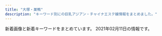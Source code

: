 ```yaml
---
title: "大塚・巣鴨"
description: "キーワード別にの巨乳アジアン・チャイナエステ嬢情報をまとめました。"
---
```


新着画像と新着キーワードをまとめています。
2021年02月11日の情報です。

<DmmAffiliateIns />
<KeywordTable
  shops={
    [
    {
        "url": "http://relax-orange.work/",
        "name": "\u30aa\u30ec\u30f3\u30b8",
        "keywords": {
            "87": 3,
            "C": 14,
            "86": 4,
            "E": 3,
            "85": 3,
            "D": 4,
            "88": 3
        },
        "img_links": [
            "http://relax-orange.work/i/img/r2.jpg",
            "http://relax-orange.work/img/s3.jpg",
            "http://relax-orange.work/img/m2.png",
            "http://relax-orange.work/i/img/s3.jpg",
            "http://relax-orange.work/img/mobile-botton-0.png",
            "http://relax-orange.work/img/sta5.jpg",
            "http://relax-orange.work/i/img/r1.jpg",
            "http://relax-orange.work/img/sta3.jpg",
            "http://relax-orange.work/i/img/s1.jpg",
            "http://relax-orange.work/img/m20.png",
            "http://relax-orange.work/i/img/r4.jpg",
            "http://relax-orange.work/img/m4.png",
            "http://relax-orange.work/img/s5.jpg",
            "http://relax-orange.work/img/s2.jpg",
            "http://relax-orange.work/img/m60.png",
            "http://relax-orange.work/i/img/s5.jpg",
            "http://relax-orange.work/i/img/s2.jpg",
            "http://relax-orange.work/img/st3.jpg",
            "http://relax-orange.work/img/m6.png",
            "http://relax-orange.work/img/st2.jpg",
            "http://relax-orange.work/img/s1.jpg",
            "http://relax-orange.work/i/img/kanban.jpg",
            "http://relax-orange.work/img/m3.png",
            "http://relax-orange.work/img/m5.png",
            "http://relax-orange.work/img/m40.png",
            "http://relax-orange.work/i/img/r3.jpg",
            "http://relax-orange.work/i/img/acc.jpg",
            "http://relax-orange.work/img/m30.png",
            "http://relax-orange.work/img/sta1.jpg",
            "http://relax-orange.work/img/sta2.jpg",
            "http://relax-orange.work/img/st1.jpg",
            "http://relax-orange.work/img/m50.png",
            "http://relax-orange.work/i/img/sta5.jpg",
            "http://relax-orange.work/img/m1.png",
            "http://relax-orange.work/img/st5.jpg",
            "http://relax-orange.work/img/nos.jpg",
            "http://relax-orange.work/img/kanban.jpg"
        ],
        "station": "JR\u5de3\u9d28\u99c5\u5317\u53e3"
    },
    {
        "name": "\u304a\u5e30\u308aBABY",
        "url": "http://es-romance.work/",
        "station": "JR\u5de3\u9d28\u99c5\u6b63\u9762\u53e3",
        "keywords": {},
        "img_links": [
            "http://es-romance.work/_src/50906836/wechatimg1563.jpg",
            "http://es-romance.work/_src/53050106/wechatimg145.jpg",
            "http://es-romance.work/_src/50572130/wechatimg198_20190126093224863.jpg",
            "http://es-romance.work/_src/51884523/wechatimg2181.jpg",
            "http://es-romance.work/_src/53050108/wechatimg146_20210209143323225.jpg",
            "http://es-romance.work/_src/50572199/wechatimg403_20201111115842580.jpg",
            "http://es-romance.work/_src/52594244/wechatimg68_20210116175936714.jpg",
            "http://es-romance.work/_src/52594292/wechatimg188.jpg",
            "http://es-romance.work/_src/52594296/wechatimg184.jpg",
            "http://es-romance.work/_src/52594243/wechatimg70_20210116175936719.jpg",
            "http://es-romance.work/_src/51884534/wechatimg69_20210116175936641.jpg",
            "http://es-romance.work/_src/50801640/wechatimg1562.jpg",
            "http://es-romance.work/_src/52594294/wechatimg189.jpg",
            "http://es-romance.work/_src/51884533/wechatimg69_20210116175936641.jpg",
            "http://es-romance.work/_src/51012030/wechatimg29_20201216144753098.jpg",
            "http://es-romance.work/_src/50927120/wechatimg1613.jpg",
            "http://es-romance.work/_src/51012033/wechatimg26_20201216144753104.jpg",
            "http://es-romance.work/_src/51884527/wechatimg70_20210116175936719.jpg",
            "http://es-romance.work/_src/51012027/wechatimg28_20201216144753096.jpg",
            "http://es-romance.work/_src/52594298/wechatimg184.jpg",
            "http://es-romance.work/_src/53050107/wechatimg144.jpg",
            "http://es-romance.work/_src/50801636/wechatimg1561.jpg",
            "http://es-romance.work/_src/50572186/slider1_20201209160139057.jpg",
            "http://es-romance.work/_src/50927121/wechatimg1613.jpg",
            "http://es-romance.work/_src/53002542/wechatimg145.jpg",
            "http://es-romance.work/_src/53002546/wechatimg146_20210209143323225.jpg",
            "http://es-romance.work/_src/53002535/wechatimg184.jpg",
            "http://es-romance.work/_src/51884524/wechatimg2181.jpg",
            "http://es-romance.work/_src/50572192/wechatimg402.jpg",
            "http://es-romance.work/_src/51884531/wechatimg68_20210116175936714.jpg",
            "http://es-romance.work/_src/51012034/wechatimg26_20201216144753104.jpg",
            "http://es-romance.work/_src/50572170/slider5_20201209160139125.jpg",
            "http://es-romance.work/_src/50927114/wechatimg1613.jpg",
            "http://es-romance.work/_src/50572128/_k3_4082.jpg",
            "http://es-romance.work/_src/50572177/navinavi_02.png",
            "http://es-romance.work/_src/50572204/wechatimg401_20201111115842621.jpg",
            "http://es-romance.work/_src/52594245/wechatimg69_20210116175936641.jpg",
            "http://es-romance.work/_src/51884532/wechatimg69_20210116175936641.jpg",
            "http://es-romance.work/_src/51012024/wechatimg29_20201216144753098.jpg",
            "http://es-romance.work/_src/51012026/wechatimg28_20201216144753096.jpg",
            "http://es-romance.work/_src/52594290/wechatimg188.jpg",
            "http://es-romance.work/_src/53002547/wechatimg146_20210209143323225.jpg",
            "http://es-romance.work/_src/50801632/wechatimg1562.jpg",
            "http://es-romance.work/_src/50572193/wechatimg402.jpg",
            "http://es-romance.work/_src/52594291/wechatimg188.jpg",
            "http://es-romance.work/_src/51012166/wechatimg28_20201216144753096.jpg",
            "http://es-romance.work/_src/51884528/wechatimg70_20210116175936719.jpg",
            "http://es-romance.work/_src/51012031/wechatimg29_20201216144753098.jpg",
            "http://es-romance.work/_src/50801637/wechatimg1561.jpg",
            "http://es-romance.work/_src/50572196/wechatimg401_20201111115842621.jpg",
            "http://es-romance.work/_src/51884529/wechatimg68_20210116175936714.jpg",
            "http://es-romance.work/_src/50572200/wechatimg403_20201111115842580.jpg",
            "http://es-romance.work/_src/52594297/wechatimg184.jpg",
            "http://es-romance.work/_src/52594295/wechatimg189.jpg",
            "http://es-romance.work/_src/50927125/wechatimg1619.jpg",
            "http://es-romance.work/_src/53002543/wechatimg144.jpg",
            "http://es-romance.work/_src/50927258/wechatimg1613.jpg",
            "http://es-romance.work/_src/50927126/wechatimg1478.jpg",
            "http://es-romance.work/_src/50801641/wechatimg1562.jpg",
            "http://es-romance.work/_src/51012023/wechatimg26_20201216144753104.jpg",
            "http://es-romance.work/_src/53002544/wechatimg144.jpg",
            "http://es-romance.work/_src/50572194/wechatimg402.jpg",
            "http://es-romance.work/_src/50801631/wechatimg1562.jpg",
            "http://es-romance.work/_src/50927123/wechatimg1619.jpg",
            "http://es-romance.work/_src/53002540/wechatimg145.jpg",
            "http://es-romance.work/_src/50801638/wechatimg1561.jpg",
            "http://es-romance.work/_src/52594293/wechatimg189.jpg",
            "http://es-romance.work/_src/53002545/wechatimg144.jpg",
            "http://es-romance.work/_src/50572185/slider3_20201209160139119.jpg",
            "http://es-romance.work/_src/51012032/wechatimg26_20201216144753104.jpg",
            "http://es-romance.work/_src/51012028/wechatimg28_20201216144753096.jpg",
            "http://es-romance.work/_src/53002548/wechatimg146_20210209143323225.jpg",
            "http://es-romance.work/_src/50572184/slider2_20201209160139115.jpg",
            "http://es-romance.work/_src/50572179/cam.jpg",
            "http://es-romance.work/_src/51884526/wechatimg70_20210116175936719.jpg",
            "http://es-romance.work/_src/50572175/navinavi_01.png",
            "http://es-romance.work/_src/50927124/wechatimg1619.jpg",
            "http://es-romance.work/_src/50927128/wechatimg1478.jpg",
            "http://es-romance.work/_src/53002537/wechatimg188.jpg",
            "http://es-romance.work/_src/50801639/wechatimg1562.jpg",
            "http://es-romance.work/_src/50572180/cam.jpg",
            "http://es-romance.work/_src/50906837/wechatimg1563.jpg",
            "http://es-romance.work/_src/53002536/wechatimg189.jpg",
            "http://es-romance.work/_src/50927122/wechatimg1613.jpg",
            "http://es-romance.work/_src/53002541/wechatimg145.jpg",
            "http://es-romance.work/_src/50572198/wechatimg403_20201111115842580.jpg",
            "http://es-romance.work/_src/50927127/wechatimg1478.jpg",
            "http://es-romance.work/_src/50572203/wechatimg401_20201111115842621.jpg",
            "http://es-romance.work/_src/50906838/wechatimg1563.jpg",
            "http://es-romance.work/_src/50572195/wechatimg401_20201111115842621.jpg",
            "http://es-romance.work/_src/50572197/wechatimg401_20201111115842621.jpg",
            "http://es-romance.work/_src/51012029/wechatimg29_20201216144753098.jpg",
            "http://es-romance.work/_src/51884530/wechatimg68_20210116175936714.jpg"
        ]
    },
    {
        "station": "JR\u99d2\u8fbc\u99c5\u5317\u53e3",
        "name": "\u3046\u3055\u304e",
        "url": "http://koukou.ests.co/",
        "keywords": {
            "D": 4,
            "87": 1,
            "85": 1,
            "86": 2
        },
        "img_links": [
            "http://koukou.ests.co/images/bjs3.jpg",
            "http://koukou.a1.jps.cm/upload/sites/26/2021/01/2021013006464349-350x467.jpg",
            "http://koukou.ests.co/images/acc2.jpg",
            "http://koukou.ests.co/images/link_line.jpg",
            "http://koukou.a1.jps.cm/upload/sites/26/2020/08/2020080301274439-200x268.jpg",
            "http://koukou.a1.jps.cm/upload/sites/26/2020/10/202010230133115-350x467.jpg",
            "http://koukou.a1.jps.cm/upload/sites/26/2020/07/2020071510180978-200x268.jpg",
            "http://koukou.ests.co/images/staff_line.jpg",
            "http://koukou.ests.co/images/mobile.jpg",
            "http://koukou.ests.co/images/acc4.jpg",
            "http://koukou.a1.jps.cm/upload/sites/26/2020/08/2020080301274439-350x467.jpg",
            "http://koukou.ests.co/images/pick.jpg",
            "http://koukou.ests.co/images/news.jpg",
            "http://koukou.ests.co/images/top.jpg",
            "http://koukou.a1.jps.cm/upload/sites/26/2020/10/202010230133115-200x268.jpg",
            "http://koukou.ests.co/images/acc3.jpg",
            "http://koukou.a1.jps.cm/upload/sites/26/2020/07/2020071510180978-350x467.jpg",
            "http://koukou.a1.jps.cm/upload/sites/26/2021/01/2021013006464349-200x268.jpg",
            "http://koukou.ests.co/images/acc1.jpg"
        ]
    },
    {
        "station": "JR\u99d2\u8fbc\u99c5\u6771\u53e3",
        "name": "\u3066\u3082\u307f\u3084",
        "keywords": {},
        "img_links": [],
        "url": "http://ko-relax.info/"
    },
    {
        "url": "http://www.relax-luck.work/",
        "img_links": [
            "http://www.relax-luck.work/images/ac1.jpg",
            "http://www.relax-luck.work/sp/images/sys.png",
            "http://www.relax-luck.work/sp/images/rec1.jpg",
            "http://www.relax-luck.work/images/rec2.jpg",
            "http://www.relax-luck.work/images/rec1.jpg",
            "http://www.relax-luck.work/sp/staff/siori.jpg",
            "http://www.relax-luck.work/sp/img/sizuka1.jpg",
            "http://www.relax-luck.work/sp/img/siori1.jpg",
            "http://www.relax-luck.work/sp/images/interior_t.jpg",
            "http://www.relax-luck.work/sp/img/miho1.jpg",
            "http://www.relax-luck.work/sp/img/miho2.jpg",
            "http://www.relax-luck.work/sp/images/news.jpg",
            "http://www.relax-luck.work/img/miho2.jpg",
            "http://www.relax-luck.work/images/news_t.jpg",
            "http://www.relax-luck.work/img/siori2.jpg",
            "http://www.relax-luck.work/images/head.jpg",
            "http://www.relax-luck.work/sp/images/tel.png",
            "http://www.relax-luck.work/img/miho1.jpg",
            "http://www.relax-luck.work/sp/images/int2.png",
            "http://www.relax-luck.work/sp/images/ac1.png",
            "http://www.relax-luck.work/images/int1.png",
            "http://www.relax-luck.work/img/siori1.jpg",
            "http://www.relax-luck.work/sp/img/erika1.jpg",
            "http://www.relax-luck.work/sp/staff/sizuka.jpg",
            "http://www.relax-luck.work/sp/menu/top.jpg",
            "http://www.relax-luck.work/images/ta.jpg",
            "http://www.relax-luck.work/images/interior_t.jpg",
            "http://www.relax-luck.work/sp/images/ac1.jpg",
            "http://www.relax-luck.work/img/sizuka2.jpg",
            "http://www.relax-luck.work/images/staff_t.jpg",
            "http://www.relax-luck.work/img/sizuka1.jpg",
            "http://www.relax-luck.work/sp/images/rec2.jpg",
            "http://www.relax-luck.work/images/int2.png",
            "http://www.relax-luck.work/sp/img/sizuka2.jpg",
            "http://www.relax-luck.work/sp/images/int1.png",
            "http://www.relax-luck.work/images/3.jpg",
            "http://www.relax-luck.work/images/tr.jpg",
            "http://www.relax-luck.work/sp/staff/erika.jpg",
            "http://www.relax-luck.work/images/2.jpg",
            "http://www.relax-luck.work/images/sm.jpg",
            "http://www.relax-luck.work/sp/img/siori2.jpg",
            "http://www.relax-luck.work/img/erika2.jpg",
            "http://www.relax-luck.work/sp/staff/miho.jpg",
            "http://www.relax-luck.work/img/erika1.jpg",
            "http://www.relax-luck.work/sp/images/head.jpg",
            "http://www.relax-luck.work/sp/menu/staff.jpg",
            "http://www.relax-luck.work/images/4.jpg",
            "http://www.relax-luck.work/sp/images/ta.png",
            "http://www.relax-luck.work/images/sys.png",
            "http://www.relax-luck.work/sp/images/footer.jpg",
            "http://www.relax-luck.work/sp/images/staff_t.jpg",
            "http://www.relax-luck.work/sp/img/erika2.jpg",
            "http://www.relax-luck.work/images/1.jpg"
        ],
        "name": "Relax Luck",
        "station": "JR\u5de3\u9d28\u99c5\u6b63\u9762\u53e3",
        "keywords": {}
    },
    {
        "station": "JR\u99d2\u8fbc\u99c5\u5357\u53e3",
        "img_links": [
            "http://www.ko-story.com/css/nav/nav-004.jpg",
            "http://www.ko-story.com/css/staff/staff-0014-b.jpg",
            "http://www.ko-story.com/css/staff/staff-010-a.jpg",
            "http://www.ko-story.com/css/staff/staff-012-a.jpg",
            "http://www.ko-story.com/css/nav/nav-005.jpg",
            "http://www.ko-story.com/css/staff/staff-010-b.jpg",
            "http://www.ko-story.com/css/top01-left02.jpg",
            "http://www.ko-story.com/css/tel01.png",
            "http://www.ko-story.com/css/nav/nav-002.jpg",
            "http://www.ko-story.com/css/head-change.jpg",
            "http://www.ko-story.com/css/osusume-011.jpg",
            "http://www.ko-story.com/css/staff/staff-0013-b.jpg",
            "http://www.ko-story.com/css/osusume-013.jpg",
            "http://www.ko-story.com/css/top01-left01.png",
            "http://www.ko-story.com/css/staff/staff-012-b.jpg",
            "http://www.ko-story.com/css/top01-left03.jpg",
            "http://www.ko-story.com/css/staff/staff-0014-a.jpg",
            "http://www.ko-story.com/css/nav/nav-006.jpg",
            "http://www.ko-story.com/css/staff/staff-0013-a.jpg",
            "http://www.ko-story.com/css/main-girl02.png",
            "http://www.ko-story.com/css/main-staff03.jpg",
            "http://www.ko-story.com/css/osusume-00014a.jpg",
            "http://www.ko-story.com/css/nav/nav-003.jpg",
            "http://www.ko-story.com/css/nav/nav-001.jpg",
            "http://www.ko-story.com/css/nav/nav-007.jpg",
            "http://www.ko-story.com/css/main-staff01.jpg"
        ],
        "keywords": {
            "89": 2,
            "88": 6,
            "D": 8
        },
        "name": "\u30b9\u30c8\u30fc\u30ea\u30fc",
        "url": "http://www.ko-story.com/"
    },
    {
        "name": "RelaCute no.1\u30fb\u30ea\u30e9\u30ad\u30e5\u30fc\u30c8 no.1",
        "url": "http://mermaid.tyo.ac/",
        "keywords": {
            "C": 30,
            "85": 18,
            "86": 24,
            "E": 6,
            "D": 42,
            "83": 6,
            "87": 6
        },
        "img_links": [
            "http://mermaid.tyo.ac/photos/sites/9/2020/07/2020070504013427.jpg",
            "http://mermaid.tyo.ac/photos/sites/9/2020/07/2020070504012720.jpg",
            "http://mermaid.tyo.ac/images/themes/blue/s_news.png",
            "http://mermaid.tyo.ac/images/themes/blue/s_pickup.png",
            "http://mermaid.tyo.ac/photos/sites/9/2021/01/2021010607193228.jpg",
            "http://mermaid.tyo.ac/images/room2.jpg",
            "http://mermaid.tyo.ac/photos/sites/9/2020/07/2020070504013943.jpg",
            "http://mermaid.tyo.ac/images/themes/blue/mobile.jpg",
            "http://mermaid.tyo.ac/photos/sites/9/2020/07/202007050401371.jpg",
            "http://mermaid.tyo.ac/images/themes/blue/no2.png",
            "http://mermaid.tyo.ac/photos/sites/9/2021/01/2021010607373428.jpg",
            "http://mermaid.tyo.ac/images/room3.jpg",
            "http://mermaid.tyo.ac/photos/sites/9/2020/07/2020070504014629.jpg",
            "http://mermaid.tyo.ac/images/themes/blue/s_staff.png",
            "http://mermaid.tyo.ac/photos/sites/9/2020/07/202007050401424.jpg",
            "http://mermaid.tyo.ac/photos/sites/9/2020/07/2020070504013051.jpg",
            "http://mermaid.tyo.ac/photos/sites/9/2021/01/2021010607193192.jpg",
            "http://mermaid.tyo.ac/photos/sites/9/2020/07/2020070504014156.jpg",
            "http://mermaid.tyo.ac/photos/sites/9/2021/01/2021010607374113.jpg",
            "http://mermaid.tyo.ac/photos/sites/9/2021/01/2021010607193459.jpg",
            "http://mermaid.tyo.ac/photos/sites/9/2021/01/2021010607374728.jpg",
            "http://mermaid.tyo.ac/images/room4.jpg",
            "http://mermaid.tyo.ac/photos/sites/9/2020/07/2020070504013841.jpg",
            "http://mermaid.tyo.ac/images/room1.jpg",
            "http://mermaid.tyo.ac/photos/sites/9/2020/07/2020070504014544.jpg",
            "http://mermaid.tyo.ac/images/themes/blue/s_newface.png",
            "http://mermaid.tyo.ac/images/themes/blue/s_zysx.png",
            "http://mermaid.tyo.ac/photos/sites/9/2021/01/2021010607193226.jpg",
            "http://mermaid.tyo.ac/images/themes/blue/no1.png",
            "http://mermaid.tyo.ac/images/themes/blue/r3.jpg",
            "http://mermaid.tyo.ac/photos/sites/9/2020/07/2020070504013113.jpg",
            "http://mermaid.tyo.ac/images/themes/blue/s_link.png",
            "http://mermaid.tyo.ac/photos/sites/9/2020/07/2020070504012584.jpg",
            "http://mermaid.tyo.ac/photos/sites/9/2020/07/2020070504013573.jpg",
            "http://mermaid.tyo.ac/photos/sites/9/2021/01/202101060719336.jpg",
            "http://mermaid.tyo.ac/photos/sites/9/2021/01/2021010607375590.jpg",
            "http://mermaid.tyo.ac/photos/sites/9/2020/07/2020070504013325.jpg",
            "http://mermaid.tyo.ac/images/themes/blue/s_ranking.png",
            "http://mermaid.tyo.ac/images/themes/blue/line.png",
            "http://mermaid.tyo.ac/photos/sites/9/2020/07/2020070504012859.jpg",
            "http://mermaid.tyo.ac/photos/sites/9/2020/07/2020070504014471.jpg"
        ],
        "station": "\u897f\u5de3\u9d28\u99c5A3\u53e3"
    },
    {
        "name": "Chocolate -\u30c1\u30e7\u30b3\u30ec\u30fc\u30c8-",
        "url": "http://relax-treat.com/",
        "station": "JR\u99d2\u8fbc\u99c5\u6771\u53e3",
        "keywords": {},
        "img_links": [
            "http://relax-treat.com/css/staff/up.jpg",
            "http://relax-treat.com/staff/ami/01.jpg",
            "http://relax-treat.com/staff/nana/01.jpg",
            "http://relax-treat.com/staff/mei/02.jpg",
            "http://relax-treat.com/css/staff/new.jpg",
            "http://relax-treat.com/css/top02.jpg",
            "http://relax-treat.com/css/nav/nav-005.jpg",
            "http://relax-treat.com/staff/anna/02.jpg",
            "http://relax-treat.com/css/nav/nav-006.jpg",
            "http://relax-treat.com/staff/koko/01.jpg",
            "http://relax-treat.com/staff/haru/01.jpg",
            "http://relax-treat.com/css/top-left02.jpg",
            "http://relax-treat.com/staff/ami/02.jpg",
            "http://relax-treat.com/css/nav/nav-004.jpg",
            "http://relax-treat.com/css/tel01.png",
            "http://relax-treat.com/css/nav/nav-002.jpg",
            "http://relax-treat.com/css/nav/nav-003.jpg",
            "http://relax-treat.com/staff/koko/02.jpg",
            "http://relax-treat.com/css/nav/nav-001.jpg",
            "http://relax-treat.com/css/top-left0001.jpg",
            "http://relax-treat.com/staff/mei/01.jpg",
            "http://relax-treat.com/staff/ai/01.jpg",
            "http://relax-treat.com/staff/rumi/01.jpg",
            "http://relax-treat.com/staff/anna/01.jpg"
        ]
    },
    {
        "keywords": {},
        "station": "JR\u5927\u585a\u99c5\u5357\u53e3",
        "img_links": [],
        "name": "\u51db\u82b1 \u308a\u3093\u304b",
        "url": "http://rin-este.info/"
    },
    {
        "keywords": {},
        "url": "https://sakura.aoaoeo.com/",
        "name": "SAKURA \u30ea\u30e9\u30af\u30bc\u30fc\u30b7\u30e7\u30f3",
        "img_links": [],
        "station": "JR\u5927\u585a\u99c5\u5317\u53e3"
    },
    {
        "keywords": {},
        "url": "https://koi-relax.tokyo/",
        "station": "JR\u5de3\u9d28\u99c5",
        "name": "\u604b",
        "img_links": []
    },
    {
        "keywords": {},
        "url": "http://rinpa-awa.info/",
        "name": "\u99a8-\u304b\u304a\u308a-",
        "img_links": [],
        "station": "JR\u5927\u585a\u99c5\u5317\u53e3"
    },
    {
        "img_links": [
            "http://iyashinomori.oks.bz/images/room1.jpg",
            "http://iyashinomori.oks.bz/images/mobile.jpg",
            "http://iyashinomori.oks.bz/images/room2.jpg",
            "http://iyashinomori.oks.bz/images/room4.jpg",
            "http://iyashinomori.oks.bz/images/s_news.jpg",
            "http://iyashinomori.oks.bz/photos/sites/72/2020/10/2020101903203761.jpg",
            "http://iyashinomori.oks.bz/images/bj3.jpg",
            "http://iyashinomori.oks.bz/images/room3.jpg",
            "http://iyashinomori.oks.bz/photos/sites/72/2020/10/2020101903314625.jpg",
            "http://iyashinomori.oks.bz/images/bj2.jpg",
            "http://iyashinomori.oks.bz/images/top.jpg",
            "http://iyashinomori.oks.bz/photos/sites/72/2020/10/2020101903314523.jpg",
            "http://iyashinomori.oks.bz/photos/sites/72/2020/10/2020101903314748.jpg",
            "http://iyashinomori.oks.bz/photos/sites/72/2020/10/2020101903342723.jpg",
            "http://iyashinomori.oks.bz/images/s_staff.png"
        ],
        "station": "JR\u99d2\u8fbc\u99c5\u5357\u53e3",
        "keywords": {},
        "url": "http://iyashinomori.oks.bz/",
        "name": "\u7652\u3057\u306e\u68ee"
    },
    {
        "url": "https://townnet.ne.jp/myondon/",
        "img_links": [
            "https://townnet.ne.jp/myondon/top/view/img/v_08.jpg",
            "https://townnet.ne.jp/myondon/top/view/img/s_10.jpg",
            "https://townnet.ne.jp/myondon/top/view/img/s_04.jpg",
            "https://townnet.ne.jp/myondon/img/img_02.jpg",
            "https://townnet.ne.jp/myondon/top/system/img/price.jpg",
            "https://townnet.ne.jp/myondon/top/staff/img/g_6576.jpg",
            "https://townnet.ne.jp/myondon/top/view/img/s_05.jpg",
            "https://townnet.ne.jp/myondon/top/staff/img/bb.jpg",
            "https://townnet.ne.jp/myondon/top/view/img/v_07.jpg",
            "https://townnet.ne.jp/myondon/top/staff/img/aya.jpg",
            "https://townnet.ne.jp/myondon/top/view/img/v_06.jpg",
            "https://townnet.ne.jp/myondon/top/system/img/net.jpg",
            "https://townnet.ne.jp/myondon/top/view/img/v_01.jpg",
            "https://townnet.ne.jp/myondon/top/view/img/s_11.jpg",
            "https://townnet.ne.jp/myondon/top/staff/img/mari.jpg",
            "https://townnet.ne.jp/myondon/top/access/img/kanban.jpg",
            "https://townnet.ne.jp/myondon/top/view/img/s_06.jpg",
            "https://townnet.ne.jp/myondon/top/view/img/v_02.jpg",
            "https://townnet.ne.jp/myondon/top/img/information.jpg",
            "https://townnet.ne.jp/myondon/top/view/img/s_09.jpg",
            "https://townnet.ne.jp/myondon/top/view/img/v_04.jpg",
            "https://townnet.ne.jp/myondon/top/staff/img/jun2.jpg",
            "https://townnet.ne.jp/myondon/top/view/img/s_12.jpg",
            "https://townnet.ne.jp/myondon/top/view/img/s_07.jpg",
            "https://townnet.ne.jp/myondon/top/view/img/s_08.jpg",
            "https://townnet.ne.jp/myondon/top/view/img/v_03.jpg",
            "https://townnet.ne.jp/myondon/top/view/img/s_01.jpg",
            "https://townnet.ne.jp/myondon/top/staff/img/kaori.jpg",
            "https://townnet.ne.jp/myondon/top/img/net1.jpg",
            "https://townnet.ne.jp/myondon/top/view/img/s_03.jpg",
            "https://townnet.ne.jp/myondon/top/view/img/s_02.jpg",
            "https://townnet.ne.jp/myondon/top/staff/img/kaori_1.jpg",
            "https://townnet.ne.jp/myondon/top/staff/img/hal.jpg",
            "https://townnet.ne.jp/myondon/top/view/img/v_05.jpg"
        ],
        "station": "JR\u5927\u585a\u99c5\u5317\u53e3",
        "keywords": {},
        "name": "\u660e\u6d1e"
    },
    {
        "url": "http://arm-es.com/",
        "name": "\u30de\u30b7\u30e5\u30de\u30ed",
        "img_links": [
            "http://arm-es.com/media/sites/13/elementor/thumbs/1612941234-1-p2nc1s54yg8g4orez3va4pcllv4rmf8vutn0pww1b4.jpg",
            "http://arm-es.com/media/sites/13/2021/02/1612941410-5.jpg",
            "http://arm-es.com/media/sites/13/2021/02/1612779404-flash.jpg",
            "http://arm-es.com/media/sites/13/elementor/thumbs/1612941358-6-p2nc50p3itmqqm29o5tlblp2d044yb4sepriwieg1k.jpg",
            "http://arm-es.com/media/sites/13/2021/02/r2-1.jpg",
            "http://arm-es.com/media/sites/13/elementor/thumbs/1612941250-2-p2nc276jzst1ag5kjadb8ljz412n1kwl8w2sec9qjk.jpg",
            "http://arm-es.com/media/sites/13/elementor/thumbs/1612941284-4-p2nc3352g60s96v5co6mldhnb4p4bafgpa9apqyco0.jpg",
            "http://arm-es.com/media/sites/13/elementor/thumbs/1612941284-4-p2nc3351h2zivgvaybr7738yehmz4pgnh5hle19ku0.jpg",
            "http://arm-es.com/media/sites/13/elementor/thumbs/1612941234-1-p2nc1s53zd76qyrkkrfuqf3wp82mfua2movbe779h4.jpg",
            "http://arm-es.com/media/sites/13/2021/02/r1-1.jpg",
            "http://arm-es.com/media/sites/13/elementor/thumbs/1612941410-5-p2nc6dkpe7hnic39qqy6x9d191f82kitxforuwdz20.jpg",
            "http://arm-es.com/media/sites/13/elementor/thumbs/1612941267-3-p2nc2n5t7zewrticxz9ywzit7kvvofo0z361k1m1ls.jpg",
            "http://arm-es.com/media/sites/13/elementor/thumbs/1612941267-3-p2nc2n5s8wdne3iijmujipa4axtqhup7qyec8bx9rs.jpg",
            "http://arm-es.com/media/sites/13/2021/02/1612779406-flash1.jpg",
            "http://arm-es.com/media/sites/13/2021/02/1612776477-top.jpg",
            "http://arm-es.com/media/sites/13/elementor/thumbs/1612941358-6-p2nc50p4hwo04c242i90pvxr9n6a4w3lmuj88837vk.jpg",
            "http://arm-es.com/media/sites/13/elementor/thumbs/1612941250-2-p2nc276j0prrwq5q4xxvubba7e0huzxs0rb32mkypk.jpg"
        ],
        "keywords": {},
        "station": "JR\u99d2\u8fbc\u99c5\u6771\u53e3"
    },
    {
        "keywords": {
            "G": 1,
            "F": 1,
            "89": 1,
            "C": 4,
            "D": 9,
            "92": 1,
            "88": 1,
            "E": 4,
            "90": 1
        },
        "name": "\u7652\u3057\u306e\u5fc3",
        "station": "JR\u5927\u585a\u99c5\u5357\u53e3",
        "url": "http://iyasi.relaxnabi.com/",
        "img_links": [
            "http://iyasi.relaxnabi.com/css/staff/staff26.jpg",
            "http://iyasi.relaxnabi.com/css/staff/staff33-a.jpg",
            "http://iyasi.relaxnabi.com/css/staff/staff26-a.jpg",
            "http://iyasi.relaxnabi.com/css/nav/nav-001.png",
            "http://iyasi.relaxnabi.com/css/staff/staff52.jpg",
            "http://iyasi.relaxnabi.com/css/staff/staff38-a.jpg",
            "http://iyasi.relaxnabi.com/css/staff/staff49.jpg",
            "http://iyasi.relaxnabi.com/css/staff/staff016.jpg",
            "http://iyasi.relaxnabi.com/css/staff/staff0002-a.jpg",
            "http://iyasi.relaxnabi.com/css/c-00001.jpg",
            "http://iyasi.relaxnabi.com/css/recurit07.jpg",
            "http://iyasi.relaxnabi.com/css/staff/naiyo01.jpg",
            "http://iyasi.relaxnabi.com/css/staff/staff51.jpg",
            "http://iyasi.relaxnabi.com/css/staff/staff37-b.jpg",
            "http://iyasi.relaxnabi.com/css/staff/staff006-a.jpg",
            "http://iyasi.relaxnabi.com/css/staff/staff53.jpg",
            "http://iyasi.relaxnabi.com/css/nav/nav-006.png",
            "http://iyasi.relaxnabi.com/css/staff/staff018.jpg",
            "http://iyasi.relaxnabi.com/css/staff/staff41.jpg",
            "http://iyasi.relaxnabi.com/css/staff/staff40-a.jpg",
            "http://iyasi.relaxnabi.com/css/staff/staff39-a.jpg",
            "http://iyasi.relaxnabi.com/css/staff/staff29-b.jpg",
            "http://iyasi.relaxnabi.com/css/staff/staff33-e.jpg",
            "http://iyasi.relaxnabi.com/css/top0004-right.jpg",
            "http://iyasi.relaxnabi.com/css/nav/nav-003.png",
            "http://iyasi.relaxnabi.com/css/staff/staff38.jpg",
            "http://iyasi.relaxnabi.com/css/staff/staff006.jpg",
            "http://iyasi.relaxnabi.com/css/staff/staff44-a.jpg",
            "http://iyasi.relaxnabi.com/css/staff/staff24.jpg",
            "http://iyasi.relaxnabi.com/css/staff/staff019.jpg",
            "http://iyasi.relaxnabi.com/css/staff/staff41-a.jpg",
            "http://iyasi.relaxnabi.com/css/staff/staff47-a.jpg",
            "http://iyasi.relaxnabi.com/css/staff/staff29-c.jpg",
            "http://iyasi.relaxnabi.com/css/staff/staff37.jpg",
            "http://iyasi.relaxnabi.com/css/top04-left.jpg",
            "http://iyasi.relaxnabi.com/css/top03.jpg",
            "http://iyasi.relaxnabi.com/css/staff/staff39.jpg",
            "http://iyasi.relaxnabi.com/css/staff/staff016-a.jpg",
            "http://iyasi.relaxnabi.com/css/staff/staff33-b.jpg",
            "http://iyasi.relaxnabi.com/css/staff/staff24-b.jpg",
            "http://iyasi.relaxnabi.com/css/tel09.png",
            "http://iyasi.relaxnabi.com/css/staff/staff44.jpg",
            "http://iyasi.relaxnabi.com/css/staff/staff018-a.jpg",
            "http://iyasi.relaxnabi.com/css/staff/staff37-a.jpg",
            "http://iyasi.relaxnabi.com/css/staff/staff26-b.jpg",
            "http://iyasi.relaxnabi.com/css/staff/staff33-d.jpg",
            "http://iyasi.relaxnabi.com/css/staff/staff28.jpg",
            "http://iyasi.relaxnabi.com/css/staff/staff46.jpg",
            "http://iyasi.relaxnabi.com/css/staff/staff33.jpg",
            "http://iyasi.relaxnabi.com/css/staff/staff39-b.jpg",
            "http://iyasi.relaxnabi.com/css/staff/staff45.jpg",
            "http://iyasi.relaxnabi.com/css/staff/staff53-a.jpg",
            "http://iyasi.relaxnabi.com/css/staff/staff0002-b.jpg",
            "http://iyasi.relaxnabi.com/css/staff/staff46-a.jpg",
            "http://iyasi.relaxnabi.com/css/staff/staff019-a.jpg",
            "http://iyasi.relaxnabi.com/css/staff/staff007-a.jpg",
            "http://iyasi.relaxnabi.com/css/staff/staff007.jpg",
            "http://iyasi.relaxnabi.com/css/staff/staff40.jpg",
            "http://iyasi.relaxnabi.com/css/staff/staff29-a.jpg",
            "http://iyasi.relaxnabi.com/css/top01.jpg",
            "http://iyasi.relaxnabi.com/css/nav/nav-005.png",
            "http://iyasi.relaxnabi.com/css/staff/naiyo02.jpg",
            "http://iyasi.relaxnabi.com/css/staff/staff0002.jpg",
            "http://iyasi.relaxnabi.com/css/staff/staff007-b.jpg",
            "http://iyasi.relaxnabi.com/css/staff/staff52-a.jpg",
            "http://iyasi.relaxnabi.com/css/nav/nav-002.png",
            "http://iyasi.relaxnabi.com/css/staff/staff33-c.jpg",
            "http://iyasi.relaxnabi.com/css/staff/staff24-a.jpg",
            "http://iyasi.relaxnabi.com/css/staff/staff49-a.jpg",
            "http://iyasi.relaxnabi.com/css/staff/staff29.jpg",
            "http://iyasi.relaxnabi.com/css/staff/staff28-a.jpg",
            "http://iyasi.relaxnabi.com/css/nav/nav-004.png",
            "http://iyasi.relaxnabi.com/css/staff/staff45-a.jpg",
            "http://iyasi.relaxnabi.com/css/staff/staff47.jpg"
        ]
    }
]
}
/>
<DmmAffiliateScript />
